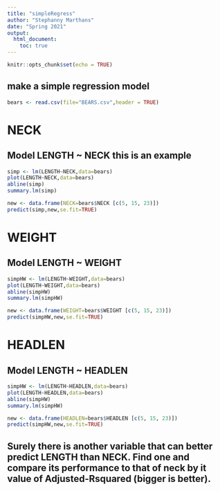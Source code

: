 ```yaml
---
title: "simpleRegress"
author: "Stephanny Marthans"
date: "Spring 2021"
output:
  html_document:
    toc: true
---
```


```r
knitr::opts_chunk$set(echo = TRUE)
```

## make a simple regression model

```r
bears <- read.csv(file="BEARS.csv",header = TRUE)
```
# NECK
## Model LENGTH ~ NECK  this is an example  

```r
simp <- lm(LENGTH~NECK,data=bears)
plot(LENGTH~NECK,data=bears)
abline(simp)
summary.lm(simp)
```

```r
new <- data.frame(NECK=bears$NECK [c(5, 15, 23)])
predict(simp,new,se.fit=TRUE)
```


# WEIGHT
## Model LENGTH ~ WEIGHT  

```r
simpHW <- lm(LENGTH~WEIGHT,data=bears)
plot(LENGTH~WEIGHT,data=bears)
abline(simpHW)
summary.lm(simpHW)
```

```r
new <- data.frame(WEIGHT=bears$WEIGHT [c(5, 15, 23)])
predict(simpHW,new,se.fit=TRUE)
```

# HEADLEN
## Model LENGTH ~ HEADLEN
```r
simpHW <- lm(LENGTH~HEADLEN,data=bears)
plot(LENGTH~HEADLEN,data=bears)
abline(simpHW)
summary.lm(simpHW)
```

```r
new <- data.frame(HEADLEN=bears$HEADLEN [c(5, 15, 23)])
predict(simpHW,new,se.fit=TRUE)
```



## Surely there is another variable that can better predict LENGTH than NECK. Find one and compare its performance to that of neck by it value of Adjusted-Rsquared (bigger is better).

